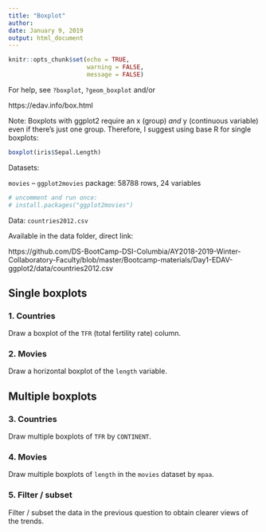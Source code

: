 ```yaml
---
title: "Boxplot"
author: 
date: January 9, 2019
output: html_document
---
```


```r
knitr::opts_chunk$set(echo = TRUE, 
                      warning = FALSE,
                      message = FALSE)
```

For help, see `?boxplot`, `?geom_boxplot` and/or

https://edav.info/box.html

Note: Boxplots with ggplot2 require an x (group) *and* y (continuous variable) even if there's just one group. Therefore, I suggest using base R for single boxplots:

```r
boxplot(iris$Sepal.Length)
```


Datasets:

`movies` -- `ggplot2movies` package: 58788 rows, 24 variables

```r
# uncomment and run once:
# install.packages("ggplot2movies")
```

Data: `countries2012.csv` 

Available in the data folder, direct link:

https://github.com/DS-BootCamp-DSI-Columbia/AY2018-2019-Winter-Collaboratory-Faculty/blob/master/Bootcamp-materials/Day1-EDAV-ggplot2/data/countries2012.csv

## Single boxplots

### 1. Countries

Draw a boxplot of the `TFR` (total fertility rate) column.

### 2. Movies

Draw a horizontal boxplot of the `length` variable.

## Multiple boxplots

### 3. Countries

Draw multiple boxplots of `TFR` by `CONTINENT`.

### 4. Movies

Draw multiple boxplots of `length` in the `movies` dataset by `mpaa`.

### 5. Filter / subset

Filter / subset the data in the previous question to obtain clearer views of the trends.
